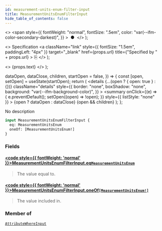 ```yaml
---
id: measurement-units-enum-filter-input
title: MeasurementUnitsEnumFilterInput
hide_table_of_contents: false
---
```


  <>
    <span
      style={{
        fontWeight: "normal",
        fontSize: ".5em",
        color: "var(--ifm-color-secondary-darkest)",
      }}
    >
      &nbsp;●&nbsp;
    </span>
  </>
);

  <>
    Specification
    <a
      className="link"
      style={{ fontSize: "1.5em", paddingLeft: "4px" }}
      target="\_blank"
      href={props.url}
      title={"Specified by " + props.url}
    >
      ⎘
    </a>
  </>
);

  <>
    <span className={props.class}>{props.text}</span>
  </>
);


  dataOpen,
  dataClose,
  children,
  startOpen = false,
}) => {
  const [open, setOpen] = useState(startOpen);
  return (
    <details
      {...(open ? { open: true } : {})}
      className="details"
      style={{
        border: "none",
        boxShadow: "none",
        background: "var(--ifm-background-color)",
      }}
    >
      <summary
        onClick={(e) => {
          e.preventDefault();
          setOpen((open) => !open);
        }}
        style={{ listStyle: "none" }}
      >
        {open ? dataOpen : dataClose}
      </summary>
      {open && children}
    </details>
  );
};

No description

```graphql
input MeasurementUnitsEnumFilterInput {
  eq: MeasurementUnitsEnum
  oneOf: [MeasurementUnitsEnum!]
}
```

### Fields

#### [<code style={{ fontWeight: 'normal' }}>MeasurementUnitsEnumFilterInput.<b>eq</b></code>](#)<Bullet />[`MeasurementUnitsEnum`](../../../api-reference/miscellaneous/enums/measurement-units-enum) <Badge class="badge badge--secondary" text="enum"/>

> The value equal to.

#### [<code style={{ fontWeight: 'normal' }}>MeasurementUnitsEnumFilterInput.<b>oneOf</b></code>](#)<Bullet />[`[MeasurementUnitsEnum!]`](../../../api-reference/miscellaneous/enums/measurement-units-enum) <Badge class="badge badge--secondary" text="list"/> <Badge class="badge badge--secondary" text="enum"/>

> The value included in.

### Member of

[`AttributeWhereInput`](../../../api-reference/attributes/inputs/attribute-where-input) <Badge class="badge badge--secondary" text="input"/>
